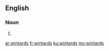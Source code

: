 ==English==

===Noun===
{{head|en}}

# {{plural of|wintard}}

[[ar:wintards]]
[[fr:wintards]]
[[ku:wintards]]
[[my:wintards]]